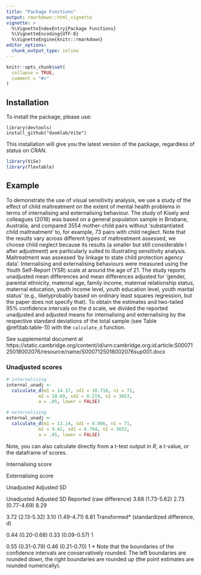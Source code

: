 ```yaml
---
title: "Package Functions"
output: rmarkdown::html_vignette
vignette: >
  %\VignetteIndexEntry{Package Functions}
  %\VignetteEncoding{UTF-8}
  %\VignetteEngine{knitr::rmarkdown}
editor_options: 
  chunk_output_type: inline
---
```


```r
knitr::opts_chunk$set(
  collapse = TRUE,
  comment = "#>"
)
```

## Installation

To install the package, please use: 

```
library(devtools)
install_github("doomlab/ViSe")
```

This installation will give you the latest version of the package, regardless of status on CRAN. 

```r
library(ViSe)
library(flextable)
```

## Example

To demonstrate the use of visual sensitivity analysis, we use a study of the effect of child maltreatment on the extent of mental health problems in terms of internalising and externalising behaviour. The study of Kisely and colleagues (2018) was based on a general population sample in Brisbane, Australia, and compared 3554 mother-child pairs without 'substantiated child maltreatment' to, for example, 73 pairs with child neglect. Note that the results vary across different types of maltreatment assessed, we choose child neglect because its results (a smaller but still considerable l after adjustment) are particularly suited to illustrating sensitivity analysis. Maltreatment was assessed 'by linkage to state child protection agency data'. Internalising and externalising behaviours were measured using the Youth Self-Report (YSR) scale at around the age of 21. The study reports unadjusted mean differences and mean differences adjusted for ‘gender, parental ethnicity, maternal age, family income, maternal relationship status, maternal education, youth income level, youth education level, youth marital status’ (e.g., likelyprobably based on ordinary least squares regression, but the paper does not specify that). To obtain the estimates and two-tailed 95% confidence intervals on the d scale, we divided the reported unadjusted and adjusted means for internalising and externalising by the respective standard deviations of the total sample (see Table \@ref(tab:table-1)) with the `calculate_d` function.

See supplemental document at https://static.cambridge.org/content/id/urn:cambridge.org:id:article:S0007125018002076/resource/name/S0007125018002076sup001.docx 

### Unadjusted scores

```r
# internalising
internal_unadj <- 
  calculate_d(m1 = 14.37, sd1 = 10.716, n1 = 71, 
            m2 = 10.69, sd2 = 8.219, n2 = 3653, 
            a = .05, lower = FALSE)

# externalising
external_unadj <- 
  calculate_d(m1 = 13.14, sd1 = 8.066, n1 = 71, 
            m2 = 9.42, sd1 = 6.764, n2 = 3653, 
            a = .05, lower = FALSE)
```

Note, you can also calculate directly from a t-test output in *R*, a *t*-value, or the dataframe of scores. 


Internalising score


Externalising score


Unadjusted
Adjusted
SD


Unadjusted
Adjusted
SD
Reported (raw difference)
3.68 (1.73-5.62)
2.73 (0.77-4.69)
8.29


3.72 (2.13-5.32)
3.10 (1.49-4.71)
6.81
Transformed* (standardized difference, d)




0.44 (0.20-0.68)
0.33 (0.09-0.57)
1


0.55 (0.31-0.79)
0.46 (0.21-0.70)
1
* Note that the boundaries of the confidence intervals are conservatively rounded. The left boundaries are rounded down, the right boundaries are rounded up (the point estimates are rounded numerically). 

